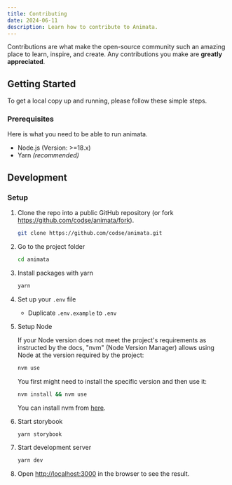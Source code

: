 ```yaml
---
title: Contributing
date: 2024-06-11
description: Learn how to contribute to Animata.
---
```


Contributions are what make the open-source community such an amazing place to learn, inspire, and create. Any contributions you make are **greatly appreciated**.

## Getting Started

To get a local copy up and running, please follow these simple steps.

### Prerequisites

Here is what you need to be able to run animata.

- Node.js (Version: >=18.x)
- Yarn _(recommended)_

## Development

### Setup

1. Clone the repo into a public GitHub repository (or fork https://github.com/codse/animata/fork).

   ```sh
   git clone https://github.com/codse/animata.git
   ```

2. Go to the project folder

   ```sh
   cd animata
   ```

3. Install packages with yarn

   ```sh
   yarn
   ```

4. Set up your `.env` file

   - Duplicate `.env.example` to `.env`

5. Setup Node

   If your Node version does not meet the project's requirements as instructed by the docs, "nvm" (Node Version Manager) allows using Node at the version required by the project:

   ```sh
   nvm use
   ```

   You first might need to install the specific version and then use it:

   ```sh
   nvm install && nvm use
   ```

   You can install nvm from [here](https://github.com/nvm-sh/nvm).

6. Start storybook

   ```sh
   yarn storybook
   ```

7. Start development server

   ```sh
   yarn dev
   ```

8. Open [http://localhost:3000](http://localhost:3000) in the browser to see the result.
